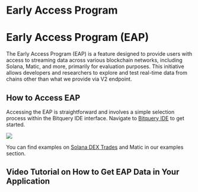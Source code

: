 
# Early Access Program

# Early Access Program (EAP)

The Early Access Program (EAP) is a feature designed to provide users with access to streaming data across various blockchain networks, including Solana, Matic, and more, primarily for evaluation purposes. This initiative allows developers and researchers to explore and test real-time data from chains other than what we provide via V2 endpoint.

## How to Access EAP

Accessing the EAP is straightforward and involves a simple selection process within the Bitquery IDE interface. Navigate to [Bitquery IDE](https://ide.bitquery.io/?endpoint=https://streaming.bitquery.io/eap) to get started.

![](/img/ide/eap.png)


You can find examples on [Solana DEX Trades](/docs/examples/Solana/solana-dextrades.mdx) and Matic in our examples section.


## Video Tutorial on How to Get EAP Data in Your Application

<VideoPlayer url="https://youtu.be/GrWjkROydao" />